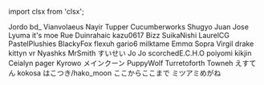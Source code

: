 ﻿import clsx from 'clsx';


<!-- Reminder that not only HTML chars have to be escaped, MDX chars also need to be (such as a space followed by an underscore). -->
<Patronelt k="10" ias="1" sp="1" >Jordo</Patronelt> <Patronelt k="5" ias="1" sp="1" >bd&#0095;</Patronelt> <Patronelt k="3" ias="1" sp="1" >Vianvolaeus</Patronelt> <Patronelt k="3" ias="1" sp="1" >Nayir</Patronelt> <Patronelt k="3" ias="1" sp="0" >Tupper </Patronelt> 
<Patronelt k="3" ias="1" sp="0" >Cucumberworks</Patronelt> <Patronelt k="3" ias="1" sp="0" >Shugyo</Patronelt> <Patronelt k="3" ias="1" sp="0" >Juan Jose</Patronelt> <Patronelt k="2" ias="1" sp="1" >Lyuma</Patronelt> <Patronelt k="2" ias="1" sp="1" >it&#0039;s moe</Patronelt> 
<Patronelt k="2" ias="1" sp="1" >Rue</Patronelt> <Patronelt k="2" ias="1" sp="1" >Duinrahaic</Patronelt> <Patronelt k="2" ias="1" sp="1" >kazu0617</Patronelt> <Patronelt k="2" ias="1" sp="0" >Bizz </Patronelt> <Patronelt k="2" ias="1" sp="0" >SuikaNishi </Patronelt> 
<Patronelt k="2" ias="1" sp="0" >LaurelCG</Patronelt> <Patronelt k="2" ias="1" sp="0" >PastelPlushies</Patronelt> <Patronelt k="2" ias="1" sp="0" >BlackyFox</Patronelt> <Patronelt k="2" ias="1" sp="0" >flexuh </Patronelt> <Patronelt k="2" ias="1" sp="0" >gario6</Patronelt> 
<Patronelt k="2" ias="1" sp="0" >milktame</Patronelt> <Patronelt k="2" ias="1" sp="0" >Emmα</Patronelt> <Patronelt k="2" ias="1" sp="0" >Sopra</Patronelt> <Patronelt k="2" ias="1" sp="0" >Virgil drake</Patronelt> <Patronelt k="2" ias="1" sp="0" >kittyn vr</Patronelt> 
<Patronelt k="2" ias="1" sp="0" >Nyashks</Patronelt> <Patronelt k="2" ias="1" sp="0" >MrSmith</Patronelt> <Patronelt k="2" ias="1" sp="0" >すいせい</Patronelt> <Patronelt k="2" ias="1" sp="0" >Jo Jo</Patronelt> <Patronelt k="2" ias="1" sp="0" >scorchedE&#0046;C&#0046;H&#0046;O</Patronelt> 
<Patronelt k="2" ias="1" sp="0" >poiyomi</Patronelt> <Patronelt k="2" ias="1" sp="0" >kikjin</Patronelt> <Patronelt k="2" ias="1" sp="0" >Ceialyn</Patronelt> <Patronelt k="2" ias="1" sp="0" >pager</Patronelt> <Patronelt k="2" ias="1" sp="0" >Kyrowo</Patronelt> 
<Patronelt k="0" ias="1" sp="1" >メインクーン</Patronelt> <Patronelt k="0" ias="0" sp="1" >PuppyWolf</Patronelt> <Patronelt k="0" ias="1" sp="1" >Turretoforth </Patronelt> <Patronelt k="0" ias="1" sp="1" >Towneh</Patronelt> <Patronelt k="0" ias="1" sp="1" >えすてん</Patronelt> 
<Patronelt k="0" ias="0" sp="1" >kokosa </Patronelt> <Patronelt k="0" ias="1" sp="1" >はこつき&#0047;hako&#0095;moon</Patronelt> <Patronelt k="0" ias="1" sp="1" >ここからここまで</Patronelt> <Patronelt k="0" ias="0" sp="1" >ミツアミめがね</Patronelt> 